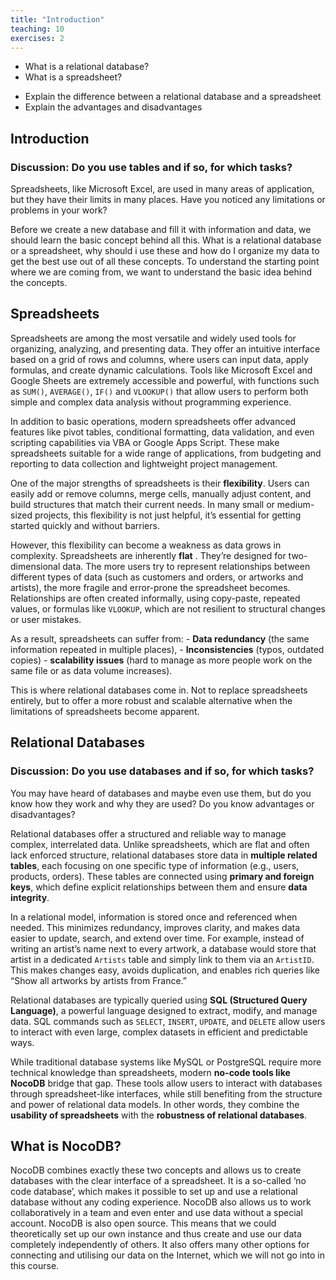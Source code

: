 ```yaml
---
title: "Introduction"
teaching: 10
exercises: 2
---
```


:::::::::::::::::::::::::::::::::::::: questions 

- What is a relational database?
- What is a spreadsheet?

::::::::::::::::::::::::::::::::::::::::::::::::

::::::::::::::::::::::::::::::::::::: objectives

- Explain the difference between a relational database and a spreadsheet
- Explain the advantages and disadvantages

::::::::::::::::::::::::::::::::::::::::::::::::


## Introduction


::::::::::::: discussion

### Discussion: Do you use tables and if so, for which tasks?

Spreadsheets, like Microsoft Excel, are used in many areas of application, but they have their limits in many places. 
Have you noticed any limitations or problems in your work?

::::::::::::::::::::


Before we create a new database and fill it with information and data, we should learn the basic concept behind all this. 
What is a relational database or a spreadsheet, why should i use these and how do I organize my data to get the best 
use out of all these concepts.
To understand the starting point where we are coming from, we want to understand the basic idea behind the concepts.


## Spreadsheets

Spreadsheets are among the most versatile and widely used tools for organizing, analyzing, and presenting data. 
They offer an intuitive interface based on a grid of rows and columns, where users can input data, apply formulas, 
and create dynamic calculations. Tools like Microsoft Excel and Google Sheets are extremely accessible and powerful, 
with functions such as `SUM()`, `AVERAGE()`, `IF()` and `VLOOKUP()` that allow users to perform both simple and complex 
data analysis without programming experience.

In addition to basic operations, modern spreadsheets offer advanced features like pivot tables, conditional 
formatting, data validation, and even scripting capabilities via VBA or Google Apps Script. These make spreadsheets 
suitable for a wide range of applications, from budgeting and reporting to data collection and lightweight project management.

One of the major strengths of spreadsheets is their **flexibility**. Users can easily add or remove columns, merge 
cells, manually adjust content, and build structures that match their current needs. In many small or medium-sized 
projects, this flexibility is not just helpful, it's essential for getting started quickly and without barriers.

However, this flexibility can become a weakness as data grows in complexity. Spreadsheets are inherently **flat** . 
They’re designed for two-dimensional data. The more users try to represent relationships between different types of 
data (such as customers and orders, or artworks and artists), the more fragile and error-prone the spreadsheet becomes. 
Relationships are often created informally, using copy-paste, repeated values, or formulas like `VLOOKUP`, which are 
not resilient to structural changes or user mistakes.

As a result, spreadsheets can suffer from:
- **Data redundancy** (the same information repeated in multiple places),
- **Inconsistencies** (typos, outdated copies)
- **scalability issues** (hard to manage as more people work on the same file or as data volume increases).

This is where relational databases come in. Not to replace spreadsheets entirely, but to offer a more robust 
and scalable alternative when the limitations of spreadsheets become apparent.



## Relational Databases

::::::::::::: discussion

### Discussion: Do you use databases and if so, for which tasks?

You may have heard of databases and maybe even use them, but do you know how they work and why they are used? 
Do you know advantages or disadvantages?

::::::::::::::::::::

Relational databases offer a structured and reliable way to manage complex, interrelated data. Unlike 
spreadsheets, which are flat and often lack enforced structure, relational databases store data in **multiple 
related tables**, each focusing on one specific type of information (e.g., users, products, orders). These 
tables are connected using **primary and foreign keys**, which define explicit relationships between them and 
ensure **data integrity**.

In a relational model, information is stored once and referenced when needed. This minimizes redundancy, improves 
clarity, and makes data easier to update, search, and extend over time. For example, instead of writing an artist’s 
name next to every artwork, a database would store that artist in a dedicated `Artists` table and simply link 
to them via an `ArtistID`. This makes changes easy, avoids duplication, and enables rich queries like “Show all 
artworks by artists from France.”

Relational databases are typically queried using **SQL (Structured Query Language)**, a powerful language 
designed to extract, modify, and manage data. SQL commands such as `SELECT`, `INSERT`, `UPDATE`, and `DELETE` 
allow users to interact with even large, complex datasets in efficient and predictable ways.

While traditional database systems like MySQL or PostgreSQL require more technical knowledge than spreadsheets, 
modern **no-code tools like NocoDB** bridge that gap. These tools allow users to interact with databases through 
spreadsheet-like interfaces, while still benefiting from the structure and power of relational data models. 
In other words, they combine the **usability of spreadsheets** with the **robustness of relational databases**.



## What is NocoDB?

NocoDB combines exactly these two concepts and allows us to create databases with the clear interface of a spreadsheet. 
It is a so-called ‘no code database’, which makes it possible to set up and use a relational database without any coding 
experience. NocoDB also allows us to work collaboratively in a team and even enter and use data without a special account. 
NocoDB is also open source. This means that we could theoretically set up our own instance and thus create and use our data 
completely independently of others. It also offers many other options for connecting and utilising our data on the Internet, 
which we will not go into in this course.